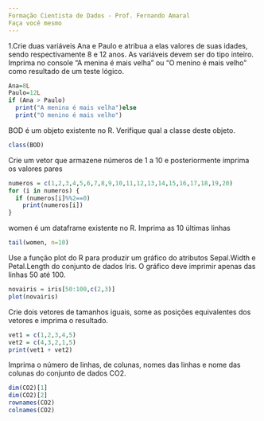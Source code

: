 ---
Formação Cientista de Dados - Prof. Fernando Amaral
Faça você mesmo
---

1.Crie duas variáveis Ana e Paulo e atribua a elas valores de suas idades, sendo respectivamente 8 e 12 anos. As variáveis devem ser do tipo inteiro. Imprima no console "A menina é mais velha" ou "O menino é mais velho" como resultado de um teste lógico.
```{r}
Ana=8L
Paulo=12L
if (Ana > Paulo)
  print("A menina é mais velha")else
  print("O menino é mais velho")
```
BOD é um objeto existente no R. Verifique qual a classe deste objeto.

```{r}
class(BOD)
```
Crie um vetor que armazene números de 1 a 10 e posteriormente imprima os valores pares
```{r}
numeros = c(1,2,3,4,5,6,7,8,9,10,11,12,13,14,15,16,17,18,19,20)
for (i in numeros) {
  if (numeros[i]%%2==0)
    print(numeros[i]) 
}
```
women é um dataframe existente no R. Imprima as 10 últimas linhas
```{r}
tail(women, n=10)
```
Use a função plot do R para produzir um gráfico do atributos Sepal.Width e Petal.Length do conjunto de dados Iris. O gráfico deve imprimir apenas das linhas 50 até 100.
```{r}
novairis = iris[50:100,c(2,3)]
plot(novairis)
```
Crie dois vetores de tamanhos iguais, some as posições equivalentes dos vetores e imprima o resultado.
```{r}
vet1 = c(1,2,3,4,5)
vet2 = c(4,3,2,1,5)
print(vet1 + vet2)
```
Imprima o número de linhas, de colunas, nomes das linhas e nome das colunas do conjunto de dados CO2.
```{r}
dim(CO2)[1]
dim(CO2)[2]
rownames(CO2)
colnames(CO2)
```

